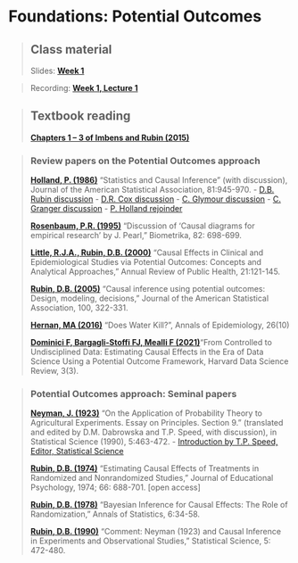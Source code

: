 # Foundations: Potential Outcomes

> ## Class material
> Slides: [**Week 1**](https://drive.google.com/file/d/1ujOsEenrQy1sjIX4Zt_CfAqeF0o-KfY-/view?usp=sharing)

> Recording: [**Week 1, Lecture 1**](https://drive.google.com/file/d/14yxdT8so1w2LQV2pwoGm1ys3Ek5yuLET/view?usp=sharing)

> ## Textbook reading 
> [**Chapters 1 -- 3 of Imbens and Rubin (2015)**](https://www.cambridge.org/core/books/causal-inference-for-statistics-social-and-biomedical-sciences/71126BE90C58F1A431FE9B2DD07938AB)

> ### Review papers on the Potential Outcomes approach
>
> [**Holland, P. (1986)**](https://www.jstor.org/stable/2289064) "Statistics and Causal Inference" (with discussion), Journal of the American Statistical Association, 81:945-970.
> - [D.B. Rubin discussion](https://www.jstor.org/stable/2289065)
> - [D.R. Cox discussion](https://www.jstor.org/stable/2289066)
> - [C. Glymour discussion](https://www.jstor.org/stable/2289067)
> - [C. Granger discussion](https://www.jstor.org/stable/2289068)
> - [P. Holland rejoinder](https://www.jstor.org/stable/2289069)
>
> [**Rosenbaum, P.R. (1995)**](https://www.jstor.org/stable/2337336) "Discussion of 'Causal diagrams for empirical research' by J. Pearl," Biometrika, 82: 698-699.
>
> [**Little, R.J.A., Rubin, D.B. (2000)**](http://www.annualreviews.org/doi/full/10.1146/annurev.publhealth.21.1.121) "Causal Effects in Clinical and Epidemiological Studies via Potential Outcomes: Concepts and Analytical Approaches," Annual Review of Public Health, 21:121-145.
>
> [**Rubin, D.B. (2005)**](https://www.jstor.org/stable/27590541) "Causal inference using potential outcomes: Design, modeling, decisions," Journal of the American Statistical Association, 100, 322-331.
>
> [**Hernan, MA (2016)**](https://www.sciencedirect.com/science/article/abs/pii/S1047279716302800?via%3Dihub) "Does Water Kill?", Annals of Epidemiology, 26(10)
>
> [**Dominici F, Bargagli-Stoffi FJ, Mealli F (2021)**](https://hdsr.mitpress.mit.edu/pub/hdzphsk6/release/5)"From Controlled to Undisciplined Data: Estimating Causal Effects in the Era of Data Science Using a Potential Outcome Framework, Harvard Data Science Review, 3(3).

> ### Potential Outcomes approach: Seminal papers
>
> [**Neyman, J. (1923)**](https://www.jstor.org/stable/2245382) "On the Application of Probability Theory to Agricultural Experiments. Essay on Principles. Section 9." (translated and edited by D.M. Dabrowska and T.P. Speed, with discussion), in Statistical Science (1990), 5:463-472.
> - [Introduction by T.P. Speed, Editor, Statistical Science](https://www.jstor.org/stable/2245381)
>
> [**Rubin, D.B. (1974)**](https://www.semanticscholar.org/paper/Estimating-causal-effects-of-treatments-in-and-Rubin/22e2990590524459ec9b59ccac6ce71e3b6a) "Estimating Causal Effects of Treatments in Randomized and Nonrandomized Studies," Journal of Educational Psychology, 1974; 66: 688-701. [open access]
>
> [**Rubin, D.B. (1978)**](https://www.jstor.org/stable/2958688) "Bayesian Inference for Causal Effects: The Role of Randomization," Annals of Statistics, 6:34-58.
>
> [**Rubin, D.B. (1990)**](https://www.jstor.org/stable/2245383) "Comment: Neyman (1923) and Causal Inference in Experiments and Observational Studies," Statistical Science, 5: 472-480.





